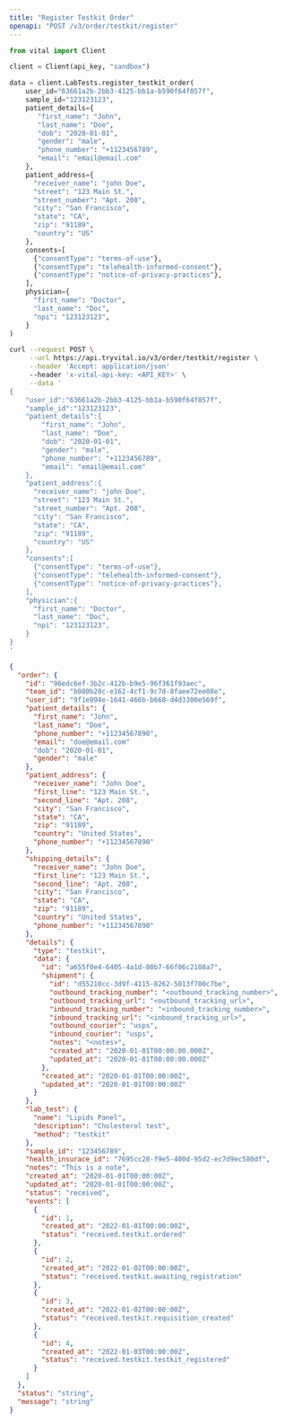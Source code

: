 ```yaml
---
title: "Register Testkit Order"
openapi: "POST /v3/order/testkit/register"
---
```


<RequestExample>

```python Python
from vital import Client

client = Client(api_key, "sandbox")

data = client.LabTests.register_testkit_order(
    user_id="63661a2b-2bb3-4125-bb1a-b590f64f057f",
    sample_id="123123123",
    patient_details={
       "first_name": "John",
       "last_name": "Doe",
       "dob": "2020-01-01",
       "gender": "male",
       "phone_number": "+1123456789",
       "email": "email@email.com"
    },
    patient_address={
      "receiver_name": "john Doe",
      "street": "123 Main St.",
      "street_number": "Apt. 208",
      "city": "San Francisco",
      "state": "CA",
      "zip": "91189",
      "country": "US"
    },
    consents=[
      {"consentType": "terms-of-use"},
      {"consentType": "telehealth-informed-consent"},
      {"consentType": "notice-of-privacy-practices"},
    ],
    physician={
      "first_name": "Doctor",
      "last_name": "Doc",
      "npi": "123123123",
    }
)
```

```bash Shell
curl --request POST \
     --url https://api.tryvital.io/v3/order/testkit/register \
     --header 'Accept: application/json'
     --header 'x-vital-api-key: <API_KEY>' \
     --data '
{
    "user_id":"63661a2b-2bb3-4125-bb1a-b590f64f057f",
    "sample_id":"123123123",
    "patient_details":{
        "first_name": "John",
        "last_name": "Doe",
        "dob": "2020-01-01",
        "gender": "male",
        "phone_number": "+1123456789",
        "email": "email@email.com"
    },
    "patient_address":{
      "receiver_name": "john Doe",
      "street": "123 Main St.",
      "street_number": "Apt. 208",
      "city": "San Francisco",
      "state": "CA",
      "zip": "91189",
      "country": "US"
    },
    "consents":[
      {"consentType": "terms-of-use"},
      {"consentType": "telehealth-informed-consent"},
      {"consentType": "notice-of-privacy-practices"},
    ],
    "physician":{
      "first_name": "Doctor",
      "last_name": "Doc",
      "npi": "123123123",
    }
}
'
```

</RequestExample>

<ResponseExample>

```json Response
{
  "order": {
    "id": "96edc6ef-3b2c-412b-b9e5-96f361f93aec",
    "team_id": "b080b20c-e162-4cf1-9c7d-8faee72ee08e",
    "user_id": "9f1e094e-1641-466b-b668-d4d3300e569f",
    "patient_details": {
      "first_name": "John",
      "last_name": "Doe",
      "phone_number": "+11234567890",
      "email": "doe@email.com"
      "dob": "2020-01-01",
      "gender": "male"
    },
    "patient_address": {
      "receiver_name": "John Doe",
      "first_line": "123 Main St.",
      "second_line": "Apt. 208",
      "city": "San Francisco",
      "state": "CA",
      "zip": "91189",
      "country": "United States",
      "phone_number": "+11234567890"
    },
    "shipping_details": {
      "receiver_name": "John Doe",
      "first_line": "123 Main St.",
      "second_line": "Apt. 208",
      "city": "San Francisco",
      "state": "CA",
      "zip": "91189",
      "country": "United States",
      "phone_number": "+11234567890"
    },
    "details": {
      "type": "testkit",
      "data": {
        "id": "a655f0e4-6405-4a1d-80b7-66f06c2108a7",
        "shipment": {
          "id": "d55210cc-3d9f-4115-8262-5013f700c7be",
          "outbound_tracking_number": "<outbound_tracking_number>",
          "outbound_tracking_url": "<outbound_tracking_url>",
          "inbound_tracking_number": "<inbound_tracking_number>",
          "inbound_tracking_url": "<inbound_tracking_url>",
          "outbound_courier": "usps",
          "inbound_courier": "usps",
          "notes": "<notes>",
          "created_at": "2020-01-01T00:00:00.000Z",
          "updated_at": "2020-01-01T00:00:00.000Z"
        },
        "created_at": "2020-01-01T00:00:00Z",
        "updated_at": "2020-01-01T00:00:00Z"
      }
    },
    "lab_test": {
      "name": "Lipids Panel",
      "description": "Cholesterol test",
      "method": "testkit"
    },
    "sample_id": "123456789",
    "health_insurace_id": "7695cc28-f9e5-400d-95d2-ec7d9ec580df",
    "notes": "This is a note",
    "created_at": "2020-01-01T00:00:00Z",
    "updated_at": "2020-01-01T00:00:00Z",
    "status": "received",
    "events": [
      {
        "id": 1,
        "created_at": "2022-01-01T00:00:00Z",
        "status": "received.testkit.ordered"
      },
      {
        "id": 2,
        "created_at": "2022-01-02T00:00:00Z",
        "status": "received.testkit.awaiting_registration"
      },
      {
        "id": 3,
        "created_at": "2022-01-02T00:00:00Z",
        "status": "received.testkit.requisition_created"
      },
      {
        "id": 4,
        "created_at": "2022-01-03T00:00:00Z",
        "status": "received.testkit.testkit_registered"
      }
    ]
  },
  "status": "string",
  "message": "string"
}
```

</ResponseExample>
